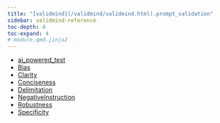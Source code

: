 ```yaml
---
title: "[validmind](/validmind/validmind.html).prompt_validation"
sidebar: validmind-reference
toc-depth: 4
toc-expand: 4
# module.qmd.jinja2
---
```


- [ai_powered_test](prompt_validation/ai_powered_test.qmd)
- [Bias](prompt_validation/Bias.qmd)
- [Clarity](prompt_validation/Clarity.qmd)
- [Conciseness](prompt_validation/Conciseness.qmd)
- [Delimitation](prompt_validation/Delimitation.qmd)
- [NegativeInstruction](prompt_validation/NegativeInstruction.qmd)
- [Robustness](prompt_validation/Robustness.qmd)
- [Specificity](prompt_validation/Specificity.qmd)
